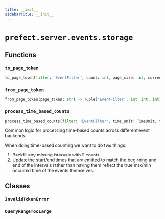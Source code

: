 ```yaml
---
title: __init__
sidebarTitle: __init__
---
```


# `prefect.server.events.storage`

## Functions

### `to_page_token` <sup><a href="https://github.com/prefecthq/prefect/blob/main/src/prefect/server/events/storage/__init__.py#L19" target="_blank"><Icon icon="github" size="14" /></a></sup>

```python
to_page_token(filter: 'EventFilter', count: int, page_size: int, current_offset: int) -> Optional[str]
```

### `from_page_token` <sup><a href="https://github.com/prefecthq/prefect/blob/main/src/prefect/server/events/storage/__init__.py#L37" target="_blank"><Icon icon="github" size="14" /></a></sup>

```python
from_page_token(page_token: str) -> Tuple['EventFilter', int, int, int]
```

### `process_time_based_counts` <sup><a href="https://github.com/prefecthq/prefect/blob/main/src/prefect/server/events/storage/__init__.py#L56" target="_blank"><Icon icon="github" size="14" /></a></sup>

```python
process_time_based_counts(filter: 'EventFilter', time_unit: TimeUnit, time_interval: float, counts: List[EventCount]) -> List[EventCount]
```


Common logic for processing time-based counts across different event backends.

When doing time-based counting we want to do two things:

1. Backfill any missing intervals with 0 counts.
2. Update the start/end times that are emitted to match the beginning and
end of the intervals rather than having them reflect the true max/min
occurred time of the events themselves.


## Classes

### `InvalidTokenError` <sup><a href="https://github.com/prefecthq/prefect/blob/main/src/prefect/server/events/storage/__init__.py#L15" target="_blank"><Icon icon="github" size="14" /></a></sup>

### `QueryRangeTooLarge` <sup><a href="https://github.com/prefecthq/prefect/blob/main/src/prefect/server/events/storage/__init__.py#L98" target="_blank"><Icon icon="github" size="14" /></a></sup>
